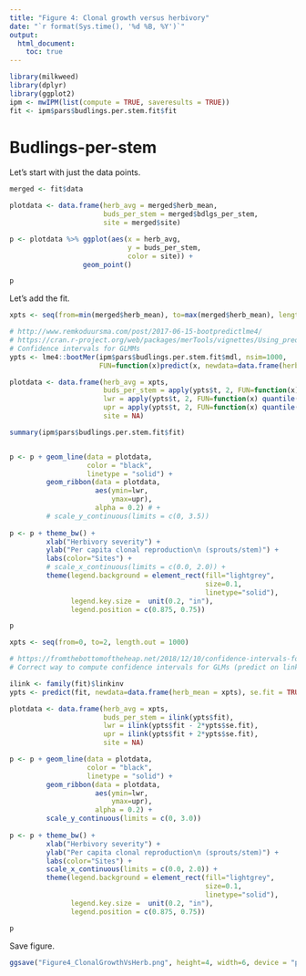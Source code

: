 ```yaml
---
title: "Figure 4: Clonal growth versus herbivory"
date: "`r format(Sys.time(), '%d %B, %Y')`"
output: 
  html_document:
    toc: true
---
```


```r
library(milkweed)
library(dplyr)
library(ggplot2)
ipm <- mwIPM(list(compute = TRUE, saveresults = TRUE))
fit <- ipm$pars$budlings.per.stem.fit$fit
```

# Budlings-per-stem

Let's start with just the data points.

```r
merged <- fit$data

plotdata <- data.frame(herb_avg = merged$herb_mean, 
                       buds_per_stem = merged$bdlgs_per_stem,
                       site = merged$site)

p <- plotdata %>% ggplot(aes(x = herb_avg, 
                             y = buds_per_stem,
                             color = site)) + 
                  geom_point()

p
```

Let's add the fit.

```r
xpts <- seq(from=min(merged$herb_mean), to=max(merged$herb_mean), length.out = 100)

# http://www.remkoduursma.com/post/2017-06-15-bootpredictlme4/
# https://cran.r-project.org/web/packages/merTools/vignettes/Using_predictInterval.html
# Confidence intervals for GLMMs
ypts <- lme4::bootMer(ipm$pars$budlings.per.stem.fit$mdl, nsim=1000, 
                      FUN=function(x)predict(x, newdata=data.frame(herb_mean = xpts), type="response", re.form=NA))

plotdata <- data.frame(herb_avg = xpts, 
                       buds_per_stem = apply(ypts$t, 2, FUN=function(x) mean(x, na.rm=TRUE)),
                       lwr = apply(ypts$t, 2, FUN=function(x) quantile(x, 0.025, na.rm=TRUE)),
                       upr = apply(ypts$t, 2, FUN=function(x) quantile(x, 0.975, na.rm=TRUE)),
                       site = NA)

summary(ipm$pars$budlings.per.stem.fit$fit)


p <- p + geom_line(data = plotdata, 
                   color = "black", 
                   linetype = "solid") +
         geom_ribbon(data = plotdata, 
                     aes(ymin=lwr, 
                         ymax=upr), 
                     alpha = 0.2) # + 
         # scale_y_continuous(limits = c(0, 3.5))
         
p <- p + theme_bw() +
         xlab("Herbivory severity") +
         ylab("Per capita clonal reproduction\n (sprouts/stem)") +
         labs(color="Sites") + 
         # scale_x_continuous(limits = c(0.0, 2.0)) + 
         theme(legend.background = element_rect(fill="lightgrey",
                                                size=0.1,
                                                linetype="solid"),
               legend.key.size =  unit(0.2, "in"),
               legend.position = c(0.875, 0.75))

p
```

```r
xpts <- seq(from=0, to=2, length.out = 1000)

# https://fromthebottomoftheheap.net/2018/12/10/confidence-intervals-for-glms/
# Correct way to compute confidence intervals for GLMs (predict on link scale, the default, and then linkinv)

ilink <- family(fit)$linkinv
ypts <- predict(fit, newdata=data.frame(herb_mean = xpts), se.fit = TRUE)

plotdata <- data.frame(herb_avg = xpts, 
                       buds_per_stem = ilink(ypts$fit),
                       lwr = ilink(ypts$fit - 2*ypts$se.fit),
                       upr = ilink(ypts$fit + 2*ypts$se.fit),
                       site = NA)

p <- p + geom_line(data = plotdata, 
                   color = "black", 
                   linetype = "solid") +
         geom_ribbon(data = plotdata, 
                     aes(ymin=lwr, 
                         ymax=upr), 
                     alpha = 0.2) + 
         scale_y_continuous(limits = c(0, 3.0))
         
p <- p + theme_bw() +
         xlab("Herbivory severity") +
         ylab("Per capita clonal reproduction\n (sprouts/stem)") +
         labs(color="Sites") + 
         scale_x_continuous(limits = c(0.0, 2.0)) + 
         theme(legend.background = element_rect(fill="lightgrey",
                                                size=0.1,
                                                linetype="solid"),
               legend.key.size =  unit(0.2, "in"),
               legend.position = c(0.875, 0.75))

p
```



Save figure.

```r
ggsave("Figure4_ClonalGrowthVsHerb.png", height=4, width=6, device = "png", p)
```

